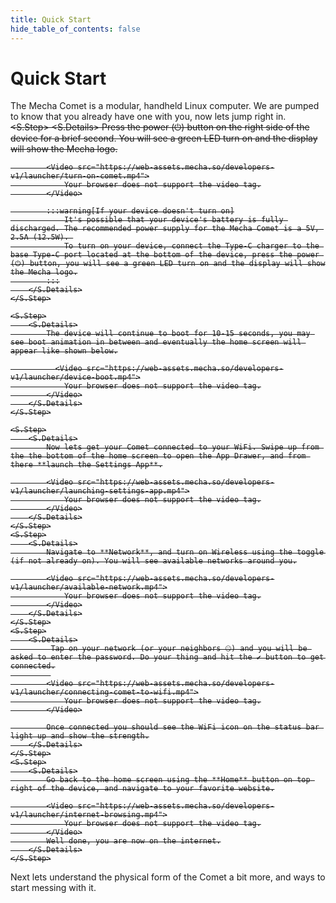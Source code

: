 ```yaml
---
title: Quick Start
hide_table_of_contents: false
---
```



# Quick Start

The Mecha Comet is a modular, handheld Linux computer. We are pumped to know that you already have one with you, now lets jump right in.
<S>
    <S.Step>
        <S.Details>
            Press the power (⏻) button on the right side of the device for a brief second. You will see a green LED turn on and the display will show the Mecha logo.

            <Video src="https://web-assets.mecha.so/developers-v1/launcher/turn-on-comet.mp4">
                Your browser does not support the video tag.
            </Video>

            :::warning[If your device doesn't turn on]
                It's possible that your device's battery is fully discharged. The recommended power supply for the Mecha Comet is a 5V, 2.5A (12.5W). 
                To turn on your device, connect the Type-C charger to the base Type-C port located at the bottom of the device, press the power (⏻) button, you will see a green LED turn on and the display will show the Mecha logo.
            :::
        </S.Details>
    </S.Step>

    <S.Step>
        <S.Details>
            The device will continue to boot for 10-15 seconds, you may see boot animation in between and eventually the home screen will appear like shown below.

              <Video src="https://web-assets.mecha.so/developers-v1/launcher/device-boot.mp4">
                Your browser does not support the video tag.
            </Video>
        </S.Details>
    </S.Step>

    <S.Step>
        <S.Details>
            Now lets get your Comet connected to your WiFi. Swipe up from the the bottom of the home screen to open the App Drawer, and from there **launch the Settings App**.

            <Video src="https://web-assets.mecha.so/developers-v1/launcher/launching-settings-app.mp4">
                Your browser does not support the video tag.
            </Video>
        </S.Details>
    </S.Step>
    <S.Step>
        <S.Details>
            Navigate to **Network**, and turn on Wireless using the toggle (if not already on). You will see available networks around you.

            <Video src="https://web-assets.mecha.so/developers-v1/launcher/available-network.mp4">
                Your browser does not support the video tag.
            </Video>
        </S.Details>
    </S.Step>
    <S.Step>
        <S.Details>
             Tap on your network (or your neighbors 🤐) and you will be asked to enter the password. Do your thing and hit the ✔️ button to get connected.
             
            <Video src="https://web-assets.mecha.so/developers-v1/launcher/connecting-comet-to-wifi.mp4">
                Your browser does not support the video tag.
            </Video>

            Once connected you should see the WiFi icon on the status bar light up and show the strength.
        </S.Details>
    </S.Step>
    <S.Step>
        <S.Details>
            Go back to the home screen using the **Home** button on top right of the device, and navigate to your favorite website.

            <Video src="https://web-assets.mecha.so/developers-v1/launcher/internet-browsing.mp4">
                Your browser does not support the video tag.
            </Video>
            Well done, you are now on the internet.
        </S.Details>
    </S.Step>
</S>

Next lets understand the physical form of the Comet a bit more, and ways to start messing with it.
